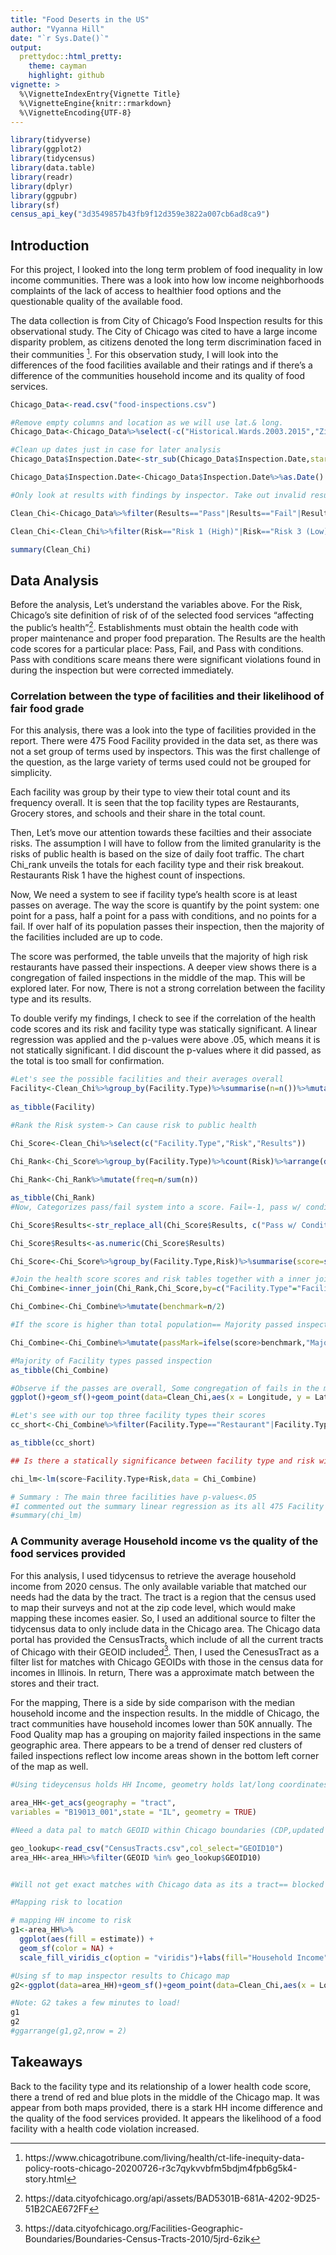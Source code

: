 ```yaml
---
title: "Food Deserts in the US"
author: "Vyanna Hill"
date: "`r Sys.Date()`"
output:
  prettydoc::html_pretty:
    theme: cayman
    highlight: github
vignette: >
  %\VignetteIndexEntry{Vignette Title}
  %\VignetteEngine{knitr::rmarkdown}
  %\VignetteEncoding{UTF-8}
---
```


```r
library(tidyverse)
library(ggplot2)
library(tidycensus)
library(data.table)
library(readr)
library(dplyr)
library(ggpubr)
library(sf)
census_api_key("3d3549857b43fb9f12d359e3822a007cb6ad8ca9")
```

## Introduction

For this project, I looked into the long term problem of food inequality in low income communities. There was a look into how low income neighborhoods complaints of the lack of access to healthier food options and the questionable quality of the available food. 

The data collection is from City of Chicago's Food Inspection results for this observational study. The City of Chicago was cited to have a large income disparity problem, as citizens denoted the long term discrimination faced in their communities ^[https://www.chicagotribune.com/living/health/ct-life-inequity-data-policy-roots-chicago-20200726-r3c7qykvvbfm5bdjm4fpb6g5k4-story.html]. For this observation study, I will look into the differences of the food facilities available and their ratings and if there's a difference of the communities household income and its quality of food services.

```r

Chicago_Data<-read.csv("food-inspections.csv")

#Remove empty columns and location as we will use lat.& long.
Chicago_Data<-Chicago_Data%>%select(-c("Historical.Wards.2003.2015","Zip.Codes","Community.Areas","Census.Tracts","Wards","Location"))

#Clean up dates just in case for later analysis
Chicago_Data$Inspection.Date<-str_sub(Chicago_Data$Inspection.Date,start=1,end=-14)

Chicago_Data$Inspection.Date<-Chicago_Data$Inspection.Date%>%as.Date()

#Only look at results with findings by inspector. Take out invalid results 

Clean_Chi<-Chicago_Data%>%filter(Results=="Pass"|Results=="Fail"|Results=="Pass w/ Conditions")

Clean_Chi<-Clean_Chi%>%filter(Risk=="Risk 1 (High)"|Risk=="Risk 3 (Low)"|Risk=="Risk 2 (Medium)")

summary(Clean_Chi)

```


## Data Analysis

Before the analysis, Let's understand the variables above. For the Risk, Chicago's site definition of risk of of the selected food services "affecting the public's health"^[https://data.cityofchicago.org/api/assets/BAD5301B-681A-4202-9D25-51B2CAE672FF]. Establishments must obtain the health code with proper maintenance and proper food preparation. The Results are the health code scores for a particular place: Pass, Fail, and Pass with conditions. Pass with conditions scare means there were significant violations found in during the inspection but were corrected immediately. 

### Correlation between the type of facilities and their likelihood of fair food grade

For this analysis, there was a look into the type of facilities provided in the report. There were 475 Food Facility provided in the data set, as there was not a set group of terms used by inspectors. This was the first challenge of the question, as the large variety of terms used could not be grouped for simplicity. 

Each facility was group by their type to view their total count and its frequency overall. It is seen that the top facility types are Restaurants, Grocery stores, and schools and their share in the total count.

Then, Let's move our attention towards these facilties and their associate risks. The assumption I will have to follow from the limited granularity is the risks of public health is based on the size of daily foot traffic.
The chart Chi_rank unveils the totals for each facility type and their risk breakout. Restaurants Risk 1 have the highest count of inspections.

Now, We need a system to see if facility type's health score is at least passes on average. The way the score is quantify by the point system: one point for a pass, half a point for a pass with conditions, and no points for a fail. If over half of its population passes their inspection, then the majority of the facilities included are up to code. 

The score was performed, the table unveils that the majority of high risk restaurants have passed their inspections. A deeper view shows there is a congregation of failed inspections in the middle of the map. This will be explored later. For now, There is not a strong correlation between the facility type and its results. 

To double verify my findings, I check to see if the correlation of the health code scores and its risk and facility type was statically significant. A linear regression was applied and the p-values were above .05, which means it is not statically significant. I did discount the p-values where it did passed, as the total is too small for confirmation.

```r

#Let's see the possible facilities and their averages overall
Facility<-Clean_Chi%>%group_by(Facility.Type)%>%summarise(n=n())%>%mutate(Avg=n/sum(n))%>%arrange(desc(Avg))
 
as_tibble(Facility)

#Rank the Risk system-> Can cause risk to public health

Chi_Score<-Clean_Chi%>%select(c("Facility.Type","Risk","Results"))
 
Chi_Rank<-Chi_Score%>%group_by(Facility.Type)%>%count(Risk)%>%arrange(desc(n))

Chi_Rank<-Chi_Rank%>%mutate(freq=n/sum(n))

as_tibble(Chi_Rank)
#Now, Categorizes pass/fail system into a score. Fail=-1, pass w/ conditions=.5, Pass=1

Chi_Score$Results<-str_replace_all(Chi_Score$Results, c("Pass w/ Conditions"="0.5","Pass"="1.0","Fail"="0.0"))

Chi_Score$Results<-as.numeric(Chi_Score$Results)

Chi_Score<-Chi_Score%>%group_by(Facility.Type,Risk)%>%summarise(score=sum(Results))%>%arrange(desc(score))

#Join the health score scores and risk tables together with a inner join
Chi_Combine<-inner_join(Chi_Rank,Chi_Score,by=c("Facility.Type"="Facility.Type","Risk"="Risk"))

Chi_Combine<-Chi_Combine%>%mutate(benchmark=n/2)

#If the score is higher than total population== Majority passed inspection

Chi_Combine<-Chi_Combine%>%mutate(passMark=ifelse(score>benchmark,"Majority Pass inspection","Majority Failed inspection"))

#Majority of Facility types passed inspection
as_tibble(Chi_Combine)

#Observe if the passes are overall, Some congregation of fails in the middle of the map
ggplot()+geom_sf()+geom_point(data=Clean_Chi,aes(x = Longitude, y = Latitude,color=Results,size=0.1,alpha=0.05))+theme_minimal()+labs(color="Inspection Results",title = "Chicago's Facility Types vs Health Inspection Results")

#Let's see with our top three facility types their scores
cc_short<-Chi_Combine%>%filter(Facility.Type=="Restaurant"|Facility.Type=="Grocery Store"|Facility.Type=="School")

as_tibble(cc_short)

## Is there a statically significance between facility type and risk with the scores. Not Statically significant as p-values are greater than .05

chi_lm<-lm(score~Facility.Type+Risk,data = Chi_Combine)

# Summary : The main three facilities have p-values<.05
#I commented out the summary linear regression as its all 475 Facility Types
#summary(chi_lm)
```

### A Community average Household income vs the quality of the food services provided

For this analysis, I used tidycensus to retrieve the average household income from 2020 census. The only available variable that matched our needs had the data by the tract. The tract is a region that the census used to map their surveys and not at the zip code level, which would make mapping these incomes easier. So, I used an additional source to filter the tidycensus data to only include data in the Chicago area. The Chicago data portal has provided the CensusTracts, which include of all the current tracts of Chicago with their GEOID included^[https://data.cityofchicago.org/Facilities-Geographic-Boundaries/Boundaries-Census-Tracts-2010/5jrd-6zik]. Then, I used the CenesusTract as a filter list for matches with Chicago GEOIDs with those in the census data for incomes in Illinois. In return, There was a approximate match between the stores and their tract.

For the mapping, There is a side by side comparison with the median household income and the inspection results. In the middle of Chicago, the tract communities have household incomes lower than 50K annually. The Food Quality map has a grouping on majority failed inspections in the same geographic area. There appears to be a trend of denser red clusters of failed inspections reflect low income areas shown in the bottom left corner of the map as well.

```r

#Using tideycensus holds HH Income, geometry holds lat/long coordinates 

area_HH<-get_acs(geography = "tract",
variables = "B19013_001",state = "IL", geometry = TRUE)

#Need a data pal to match GEOID within Chicago boundaries (CDP,updated 2019)

geo_lookup<-read_csv("CensusTracts.csv",col_select="GEOID10")
area_HH<-area_HH%>%filter(GEOID %in% geo_lookup$GEOID10)


#Will not get exact matches with Chicago data as its a tract== blocked area. lets layer both data onto each other

#Mapping risk to location

# mapping HH income to risk
g1<-area_HH%>%
  ggplot(aes(fill = estimate)) + 
  geom_sf(color = NA) + 
  scale_fill_viridis_c(option = "viridis")+labs(fill="Household Income",title = "Chicago's median Household Income vs Food rating")+theme_minimal()

#Using sf to map inspector results to Chicago map
g2<-ggplot(data=area_HH)+geom_sf()+geom_point(data=Clean_Chi,aes(x = Longitude, y = Latitude,color=Results,size=0.1,alpha=0.05))+theme_minimal()

#Note: G2 takes a few minutes to load!
g1
g2
#ggarrange(g1,g2,nrow = 2)
```

## Takeaways 

Back to the facility type and its relationship of a lower health code score, there a trend of red and blue plots in the middle of the Chicago map. It was appear from both maps provided, there is a stark HH income difference and the quality of the food services provided. It appears the likelihood of a food facility with a health code violation increased.
